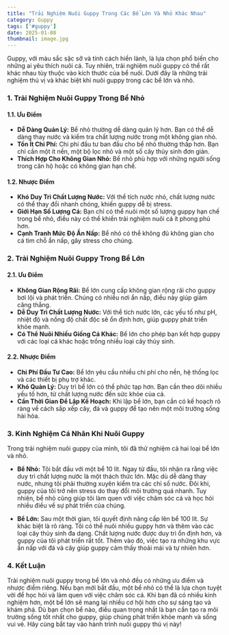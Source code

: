 ```yaml
---
title: "Trải Nghiệm Nuôi Guppy Trong Các Bể Lớn Và Nhỏ Khác Nhau"
category: Guppy
tags: ['#guppy']
date: 2025-01-08
thumbnail: image.jpg
---
```


Guppy, với màu sắc sặc sỡ và tính cách hiền lành, là lựa chọn phổ biến cho những ai yêu thích nuôi cá. Tuy nhiên, trải nghiệm nuôi guppy có thể rất khác nhau tùy thuộc vào kích thước của bể nuôi. Dưới đây là những trải nghiệm thú vị và khác biệt khi nuôi guppy trong các bể lớn và nhỏ.

### 1. **Trải Nghiệm Nuôi Guppy Trong Bể Nhỏ**

#### **1.1. Ưu Điểm**
- **Dễ Dàng Quản Lý:** Bể nhỏ thường dễ dàng quản lý hơn. Bạn có thể dễ dàng thay nước và kiểm tra chất lượng nước trong một không gian nhỏ.
- **Tốn Ít Chi Phí:** Chi phí đầu tư ban đầu cho bể nhỏ thường thấp hơn. Bạn chỉ cần một ít nền, một bộ lọc nhỏ và một số cây thủy sinh đơn giản.
- **Thích Hợp Cho Không Gian Nhỏ:** Bể nhỏ phù hợp với những người sống trong căn hộ hoặc có không gian hạn chế.

#### **1.2. Nhược Điểm**
- **Khó Duy Trì Chất Lượng Nước:** Với thể tích nước nhỏ, chất lượng nước có thể thay đổi nhanh chóng, khiến guppy dễ bị stress.
- **Giới Hạn Số Lượng Cá:** Bạn chỉ có thể nuôi một số lượng guppy hạn chế trong bể nhỏ, điều này có thể khiến trải nghiệm nuôi cá ít phong phú hơn.
- **Cạnh Tranh Mức Độ Ẩn Nấp:** Bể nhỏ có thể không đủ không gian cho cá tìm chỗ ẩn nấp, gây stress cho chúng.

### 2. **Trải Nghiệm Nuôi Guppy Trong Bể Lớn**

#### **2.1. Ưu Điểm**
- **Không Gian Rộng Rãi:** Bể lớn cung cấp không gian rộng rãi cho guppy bơi lội và phát triển. Chúng có nhiều nơi ẩn nấp, điều này giúp giảm căng thẳng.
- **Dễ Duy Trì Chất Lượng Nước:** Với thể tích nước lớn, các yếu tố như pH, nhiệt độ và nồng độ chất độc sẽ ổn định hơn, giúp guppy phát triển khỏe mạnh.
- **Có Thể Nuôi Nhiều Giống Cá Khác:** Bể lớn cho phép bạn kết hợp guppy với các loại cá khác hoặc trồng nhiều loại cây thủy sinh.

#### **2.2. Nhược Điểm**
- **Chi Phí Đầu Tư Cao:** Bể lớn yêu cầu nhiều chi phí cho nền, hệ thống lọc và các thiết bị phụ trợ khác.
- **Khó Quản Lý:** Duy trì bể lớn có thể phức tạp hơn. Bạn cần theo dõi nhiều yếu tố hơn, từ chất lượng nước đến sức khỏe của cá.
- **Cần Thời Gian Để Lập Kế Hoạch:** Khi lập bể lớn, bạn cần có kế hoạch rõ ràng về cách sắp xếp cây, đá và guppy để tạo nên một môi trường sống hài hòa.

### 3. **Kinh Nghiệm Cá Nhân Khi Nuôi Guppy**

Trong trải nghiệm nuôi guppy của mình, tôi đã thử nghiệm cả hai loại bể lớn và nhỏ.

- **Bể Nhỏ:** Tôi bắt đầu với một bể 10 lít. Ngay từ đầu, tôi nhận ra rằng việc duy trì chất lượng nước là một thách thức lớn. Mặc dù dễ dàng thay nước, nhưng tôi phải thường xuyên kiểm tra các chỉ số nước. Đôi khi, guppy của tôi trở nên stress do thay đổi môi trường quá nhanh. Tuy nhiên, bể nhỏ cũng giúp tôi làm quen với việc chăm sóc cá và học hỏi nhiều điều về sự phát triển của chúng.

- **Bể Lớn:** Sau một thời gian, tôi quyết định nâng cấp lên bể 100 lít. Sự khác biệt là rõ ràng. Tôi có thể nuôi nhiều guppy hơn và thêm vào các loại cây thủy sinh đa dạng. Chất lượng nước được duy trì ổn định hơn, và guppy của tôi phát triển rất tốt. Thêm vào đó, việc tạo ra những khu vực ẩn nấp với đá và cây giúp guppy cảm thấy thoải mái và tự nhiên hơn.

### 4. **Kết Luận**

Trải nghiệm nuôi guppy trong bể lớn và nhỏ đều có những ưu điểm và nhược điểm riêng. Nếu bạn mới bắt đầu, một bể nhỏ có thể là lựa chọn tuyệt vời để học hỏi và làm quen với việc chăm sóc cá. Khi bạn đã có nhiều kinh nghiệm hơn, một bể lớn sẽ mang lại nhiều cơ hội hơn cho sự sáng tạo và khám phá. Dù bạn chọn bể nào, điều quan trọng nhất là bạn cần tạo ra môi trường sống tốt nhất cho guppy, giúp chúng phát triển khỏe mạnh và sống vui vẻ. Hãy cùng bắt tay vào hành trình nuôi guppy thú vị này!
